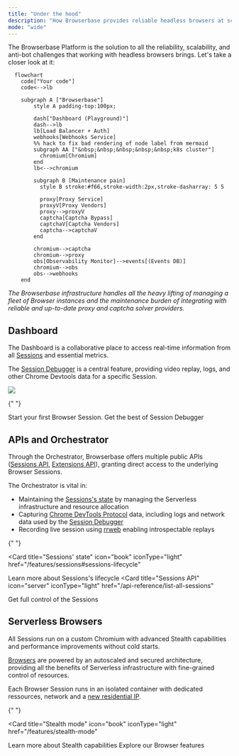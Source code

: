 ```yaml
---
title: "Under the hood"
description: "How Browserbase provides reliable headless browsers at scale."
mode: "wide"
---
```


The Browserbase Platform is the solution to all the reliability, scalability,
and anti-bot challenges that working with headless browsers brings. Let's take a
closer look at it:

```mermaid
  flowchart
    code["Your code"]
    code<-->lb

    subgraph A ["Browserbase"]
        style A padding-top:100px;

        dash["Dashboard (Playground)"]
        dash-->lb
        lb[Load Balancer + Auth]
        webhooks[Webhooks Service]
        %% hack to fix bad rendering of node label from mermaid
        subgraph AA ["&nbsp;&nbsp;&nbsp;&nbsp;&nbsp;k8s cluster"]
          chromium[Chromium]
        end
        lb<-->chromium

        subgraph B [Maintenance pain]
          style B stroke:#f66,stroke-width:2px,stroke-dasharray: 5 5

          proxy[Proxy Service]
          proxyV[Proxy Vendors]
          proxy-->proxyV
          captcha[Captcha Bypass]
          captchaV[Captcha Vendors]
          captcha-->captchaV
        end

        chromium-->captcha
        chromium-->proxy
        obs[Observability Monitor]-->events[(Events DB)]
        chromium-->obs
        obs-->webhooks
    end
```

_The Browserbase infrastructure handles all the heavy lifting of managing a
fleet of Browser instances and the maintenance burden of integrating with
reliable and up-to-date proxy and captcha solver providers._

## Dashboard

The Dashboard is a collaborative place to access real-time information from all
[Sessions](/features/sessions) and essential metrics.

The [Session Debugger](/features/session-debugger) is a central feature,
providing video replay, logs, and other Chrome Devtools data for a specific
Session.

<Frame caption="Session Debugger gives you full visibility on a Session's run.">
  <img src="/images/quickstart/session-debugger.png" />
</Frame>

<CardGroup cols={2}>

{" "}

<Card title="Quickstart" icon="book" iconType="light" href="/quickstart">
  Start your first Browser Session.
</Card>
<Card
  title="Session Debugger"
  icon="book"
  iconType="light"
  href="/features/session-debugger"
>
  Get the best of Session Debugger
</Card>

</CardGroup>

## APIs and Orchestrator

Through the Orchestrator, Browserbase offers multiple public APIs
([Sessions API](/api-reference/list-all-sessions),
[Extensions API](/api-reference/upload-an-extension)), granting direct access to
the underlying Browser Sessions.

The Orchestrator is vital in:

- Maintaining the [Sessions's state](/features/sessions#sessions-lifecycle) by
  managing the Serverless infrastructure and resource allocation
- Capturing
  [Chrome DevTools Protocol](https://chromedevtools.github.io/devtools-protocol/)
  data, including logs and network data used by the
  [Session Debugger](/features/session-debugger)
- Recording live session using [rrweb](https://www.rrweb.io/) enabling
  introspectable replays

<CardGroup cols={2}>

{" "}

<Card
  title="Sessions' state"
  icon="book"
  iconType="light"
  href="/features/sessions#sessions-lifecycle"
>
  Learn more about Sessions's lifecycle
</Card>
<Card
  title="Sessions API"
  icon="server"
  iconType="light"
  href="/api-reference/list-all-sessions"
>
  Get full control of the Sessions
</Card>

</CardGroup>

## Serverless Browsers

All Sessions run on a custom Chromium with advanced Stealth capabilities and
performance improvements without cold starts.

[Browsers](/features/browsers) are powered by an autoscaled and secured
architecture, providing all the benefits of Serverless infrastructure with
fine-grained control of resources.

Each Browser Session runs in an isolated container with dedicated ressources,
network and a [new residential IP](/features/stealth-mode).

<CardGroup cols={2}>

{" "}

<Card
  title="Stealth mode"
  icon="book"
  iconType="light"
  href="/features/stealth-mode"
>
  Learn more about Stealth capabilities
</Card>
<Card title="Browsers" icon="server" iconType="light" href="/features/browsers">
  Explore our Browser features
</Card>

</CardGroup>
